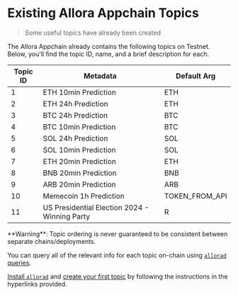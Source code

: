 
# Existing Allora Appchain Topics

> Some useful topics have already been created

The Allora Appchain already contains the following topics on Testnet. Below, you'll find the topic ID, name, and a brief description for each.


| Topic ID | Metadata                                | Default Arg          |
|----------|-----------------------------------------|----------------------|
| 1        | ETH 10min Prediction                    | ETH                  |
| 2        | ETH 24h Prediction                      | ETH                  |
| 3        | BTC 24h Prediction                      | BTC                  |
| 4        | BTC 10min Prediction                    | BTC                  |
| 5        | SOL 24h Prediction                      | SOL                  |
| 6        | SOL 10min Prediction                    | SOL                  |
| 7        | ETH 20min Prediction                    | ETH                  |
| 8        | BNB 20min Prediction                    | BNB                  |
| 9        | ARB 20min Prediction                    | ARB                  |
| 10       | Memecoin 1h Prediction                  | TOKEN_FROM_API       |
| 11       | US Presidential Election 2024 - Winning Party | R                |


<Callout type="warning">
**Warning**: Topic ordering is never guaranteed to be consistent between separate chains/deployments.
</Callout>

You can query all of the relevant info for each topic on-chain using [`allorad` queries](/devs/consumers/onchain-query-existing-data).

[Install `allorad`](/devs/get-started/installation/cli#installing-allorad) and [create your first topic](/devs/topic-creators/how-to-create-topic) by following the instructions in the hyperlinks provided.